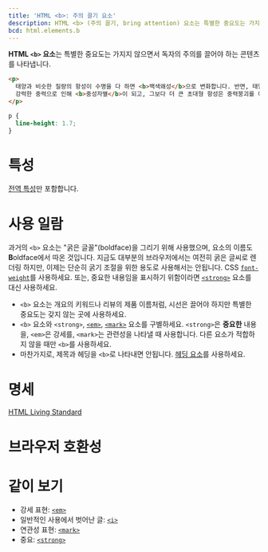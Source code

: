 ```yaml
---
title: 'HTML <b>: 주의 끌기 요소'
description: HTML <b> (주의 끌기, bring attention) 요소는 특별한 중요도는 가지지 않으면서 독자의 주의를 끌어야 하는 콘텐츠를 나타냅니다.
bcd: html.elements.b
---
```


**HTML `<b>` 요소**는 특별한 중요도는 가지지 않으면서 독자의 주의를 끌어야 하는 콘텐츠를 나타냅니다.

<HTMLDemo height={120}>

```html
<p>
  태양과 비슷한 질량의 항성이 수명을 다 하면 <b>백색왜성</b>으로 변화합니다. 반면, 태양 질량의 약 세 배 정도의 항성은
  강력한 중력으로 인해 <b>중성자별</b>이 되고, 그보다 더 큰 초대형 항성은 중력붕괴를 이기지 못해 <b>블랙홀</b>이 됩니다.
</p>
```

```css hidden
p {
  line-height: 1.7;
}
```

</HTMLDemo>

# 특성

[전역 특성](/docs/Web/HTML/Global_attributes)만 포함합니다.

# 사용 일람

과거의 `<b>` 요소는 "굵은 글꼴"(boldface)을 그리기 위해 사용했으며, 요소의 이름도 **B**oldface에서 따온 것입니다. 지금도 대부분의 브라우저에서는 여전히 굵은 글씨로 렌더링 하지만, 이제는 단순히 굵기 조절을 위한 용도로 사용해서는 안됩니다. CSS [`font-weight`](/docs/Web/CSS/font-weight)를 사용하세요. 또는, 중요한 내용임을 표시하기 위함이라면 [`<strong>`](./strong) 요소를 대신 사용하세요.

- `<b>` 요소는 개요의 키워드나 리뷰의 제품 이름처럼, 시선은 끌어야 하지만 특별한 중요도는 갖지 않는 곳에 사용하세요.
- `<b>` 요소와 `<strong>`, [`<em>`](./em), [`<mark>`](./mark) 요소를 구별하세요. `<strong>`은 **중요한** 내용을, `<em>`은 강세를, `<mark>`는 관련성을 나타낼 때 사용합니다. 다른 요소가 적합하지 않을 때만 `<b>`를 사용하세요.
- 마찬가지로, 제목과 헤딩을 `<b>`로 나타내면 안됩니다. [헤딩 요소](./Heading_Elements)를 사용하세요.

# 명세

[HTML Living Standard](https://html.spec.whatwg.org/multipage/semantics.html#the-b-element)

# 브라우저 호환성

<BrowserCompat data={props.bcd} />

# 같이 보기

- 강세 표현: [`<em>`](./em)
- 일반적인 사용에서 벗어난 글: [`<i>`](./i)
- 연관성 표현: [`<mark>`](./mark)
- 중요: [`<strong>`](./strong)
